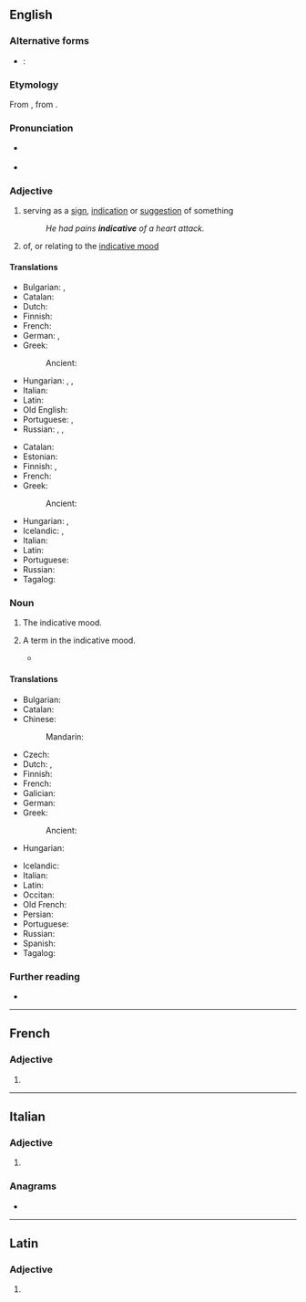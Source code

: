 ==English==

===Alternative forms===
* {{qualifier|abbreviation, grammar}}: {{l|en|ind.}}

===Etymology===
{{root|en|ine-pro|*deyḱ-}}
From {{etyl|frm|en}} {{m|frm|indicatif}}, from {{etyl|LL.|en}} {{m|la|indicātīvus}}.

===Pronunciation===
* {{a|US}} {{IPA|en|/ɪnˈdɪk.ə.tɪv/}}
* {{audio|en|LL-Q1860 (eng)-Vealhurl-indicative.wav|Audio (RP)}}

===Adjective===
{{en-adj}}

# serving as a [[sign]], [[indication]] or [[suggestion]] of something
#: ''He had pains '''indicative''' of a heart attack.''
# {{lb|en|grammar}} of, or relating to the [[indicative mood]]

====Translations====
{{trans-top|serving as a sign}}
* Bulgarian: {{t+|bg|показващ}}, {{t+|bg|показателен}}
* Catalan: {{t+|ca|indicatiu}}
* Dutch: {{t+|nl|indicatief}}
* Finnish: {{t+|fi|indikatiivinen}}
* French: {{t+|fr|indicatif}}
* German: {{t|de|indikativ}}, {{t+|de|hinweisend}}
* Greek:
*: Ancient: {{t|grc|φραστικός}}
{{trans-mid}}
* Hungarian: {{gloss|expressed with verbs}} {{t+|hu|jelez}}, {{t+|hu|jelöl}}, {{t+|hu|utal}}
* Italian: {{t+|it|indicativo}}
* Latin: {{t|la|indicābilis}}
* Old English: {{t|ang|bicnol}}
* Portuguese: {{t+|pt|indicativo}}, {{t+|pt|indicador}}
* Russian: {{t+|ru|свидетельствовать|alt=свиде́тельствующий}}, {{t+|ru|указывать|alt=ука́зывающий}}, {{t+|ru|показывать|alt=пока́зывающий}}
{{trans-bottom}}

{{trans-top|of, or relating to the indicative mood}}
* Catalan: {{t+|ca|indicatiu}}
* Estonian: {{t+|et|kindel}}
* Finnish: {{t|fi|[[indikatiivi]]-}}, {{t+|fi|indikatiivinen}}
* French: {{t+|fr|indicatif}}
* Greek:
*: Ancient: {{t|grc|ὁριστικός}}
{{trans-mid}}
* Hungarian: {{t+|hu|kijelentő}}, {{t|hu|kijelentő módú}}
* Icelandic: {{t-check|is|framsögu-}}, {{t-check|is|framsöguháttar-}}
* Italian: {{t+|it|indicativo}}
* Latin: {{t|la|indicātīvus}}
* Portuguese: {{t+|pt|indicativo}}
* Russian: {{t+|ru|изъяви́тельный}}
* Tagalog: {{t|tl|paturol}}
{{trans-bottom}}

===Noun===
{{en-noun|~}}

# {{lb|en|grammar|uncountable}} The indicative mood.
# {{lb|en|grammar|countable}} A term in the indicative mood.
#* {{quote-journal|1=en|year=2018|author=James Lambert|title=Anglo-Indian slang in dictionaries on historical principles|journal=World Englishes|volume=37|page=253|text=The fact that imperative forms were taken into English as '''indicatives''' suggests that the English speakers using the Hindustani verbs were most familiar (in some cases perhaps ''only'' familiar) with the imperative form.}}

====Translations====
{{trans-top|the indicative mood}}
* Bulgarian: {{t|bg|изяви́телно наклоне́ние|n}}
* Catalan: {{t+|ca|indicatiu|m}}
* Chinese:
*: Mandarin: {{t|cmn|陈述语气}}
* Czech: {{t+|cs|indikativ|m}}
* Dutch: {{t+|nl|aantonende wijs|m}}, {{t+|nl|indicatief|m}}
* Finnish: {{t+|fi|indikatiivi}}
* French: {{t+|fr|indicatif|m}}
* Galician: {{t+|gl|indicativo|m}}
* German: {{t+|de|Indikativ|m}}
* Greek: {{t+|el|οριστική|f}}
*: Ancient: {{t|grc|ὁριστική|f}}
* Hungarian: {{t+|hu|kijelentő mód}}
{{trans-mid}}
* Icelandic: {{t+|is|framsöguháttur|m}}
* Italian: {{t+|it|indicativo|m}}
* Latin: {{t|la|indicativus}}
* Occitan: {{t|oc|indicatiu|m}}
* Old French: {{t|fro|indicatif|m}}
* Persian: {{t+|fa|گزارشی|tr=gozâreši|sc=fa-Arab}}
* Portuguese: {{t+|pt|indicativo|m}}
* Russian: {{t+|ru|изъяви́тельное наклоне́ние|n}}
* Spanish: {{t+|es|indicativo}}
* Tagalog: {{t|tl|paturol}}
{{trans-bottom}}

===Further reading===
* {{projectlink|wikipedia}}

----

==French==

===Adjective===
{{head|fr|adjective form}}

# {{feminine singular of|fr|indicatif}}

----

==Italian==

===Adjective===
{{head|it|adjective form}}

# {{adj form of|it|indicativo||f|p}}

===Anagrams===
* {{anagrams|it|a=acdeiiintv|indicatevi}}

----

==Latin==

===Adjective===
{{la-adj-form|indicātīve}}

# {{inflection of|la|indicātīvus||voc|m|s}}